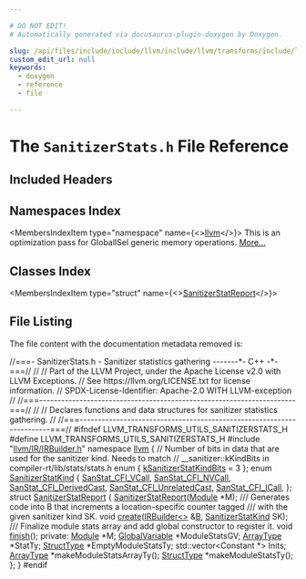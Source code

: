 ```yaml
---

# DO NOT EDIT!
# Automatically generated via docusaurus-plugin-doxygen by Doxygen.

slug: /api/files/include/include/llvm/include/llvm/transforms/include/llvm/transforms/utils/sanitizerstats-h
custom_edit_url: null
keywords:
  - doxygen
  - reference
  - file

---
```





# The `SanitizerStats.h` File Reference

<DoxygenPage pluginConfig={pluginConfig}>



## Included Headers

<IncludesList>
<IncludesListItem
  filePath="llvm/IR/IRBuilder.h"
  permalink="/docs/api/files/include/include/llvm/include/llvm/ir/irbuilder-h"
  isLocal="true" />
</IncludesList>

## Namespaces Index

<MembersIndex>

<MembersIndexItem
  type="namespace"
  name={<><a href="/docs/api/namespaces/llvm">llvm</a></>}>
This is an optimization pass for GlobalISel generic memory operations. <a href="/docs/api/namespaces/llvm/#details">More...</a>
</MembersIndexItem>

</MembersIndex>

## Classes Index

<MembersIndex>

<MembersIndexItem
  type="struct"
  name={<><a href="/docs/api/structs/llvm/sanitizerstatreport">SanitizerStatReport</a></>}>
</MembersIndexItem>

</MembersIndex>


## File Listing

The file content with the documentation metadata removed is:

<ProgramListing>

<Link id="l00001" /><CodeLine lineNumber="1"><span class="doxyHighlightComment">//===- SanitizerStats.h - Sanitizer statistics gathering  -------&#42;- C++ -&#42;-===//</span></CodeLine>
<Link id="l00002" /><CodeLine lineNumber="2"><span class="doxyHighlightComment">//</span></CodeLine>
<Link id="l00003" /><CodeLine lineNumber="3"><span class="doxyHighlightComment">// Part of the LLVM Project, under the Apache License v2.0 with LLVM Exceptions.</span></CodeLine>
<Link id="l00004" /><CodeLine lineNumber="4"><span class="doxyHighlightComment">// See https://llvm.org/LICENSE.txt for license information.</span></CodeLine>
<Link id="l00005" /><CodeLine lineNumber="5"><span class="doxyHighlightComment">// SPDX-License-Identifier: Apache-2.0 WITH LLVM-exception</span></CodeLine>
<Link id="l00006" /><CodeLine lineNumber="6"><span class="doxyHighlightComment">//</span></CodeLine>
<Link id="l00007" /><CodeLine lineNumber="7"><span class="doxyHighlightComment">//===----------------------------------------------------------------------===//</span></CodeLine>
<Link id="l00008" /><CodeLine lineNumber="8"><span class="doxyHighlightComment">//</span></CodeLine>
<Link id="l00009" /><CodeLine lineNumber="9"><span class="doxyHighlightComment">// Declares functions and data structures for sanitizer statistics gathering.</span></CodeLine>
<Link id="l00010" /><CodeLine lineNumber="10"><span class="doxyHighlightComment">//</span></CodeLine>
<Link id="l00011" /><CodeLine lineNumber="11"><span class="doxyHighlightComment">//===----------------------------------------------------------------------===//</span></CodeLine>
<Link id="l00012" /><CodeLine lineNumber="12"></CodeLine>
<Link id="l00013" /><CodeLine lineNumber="13"><span class="doxyHighlightPreprocessor">#ifndef LLVM&#95;TRANSFORMS&#95;UTILS&#95;SANITIZERSTATS&#95;H</span></CodeLine>
<Link id="l00014" /><CodeLine lineNumber="14"><span class="doxyHighlightPreprocessor">#define LLVM&#95;TRANSFORMS&#95;UTILS&#95;SANITIZERSTATS&#95;H</span></CodeLine>
<Link id="l00015" /><CodeLine lineNumber="15"></CodeLine>
<Link id="l00016" /><CodeLine lineNumber="16"><span class="doxyHighlightPreprocessor">#include &quot;<a href="/docs/api/files/include/include/llvm/include/llvm/ir/irbuilder-h">llvm/IR/IRBuilder.h</a>&quot;</span></CodeLine>
<Link id="l00017" /><CodeLine lineNumber="17"></CodeLine>
<Link id="l00018" /><CodeLine lineNumber="18"><span class="doxyHighlightKeyword">namespace </span><span class="doxyHighlight"><a href="/docs/api/namespaces/llvm">llvm</a> &#123;</span></CodeLine>
<Link id="l00019" /><CodeLine lineNumber="19"></CodeLine>
<Link id="l00020" /><CodeLine lineNumber="20"><span class="doxyHighlightComment">// Number of bits in data that are used for the sanitizer kind. Needs to match</span></CodeLine>
<Link id="l00021" /><CodeLine lineNumber="21"><span class="doxyHighlightComment">// &#95;&#95;sanitizer::kKindBits in compiler-rt/lib/stats/stats.h</span></CodeLine>
<Link id="l00022" /><CodeLine lineNumber="22" lineLink="/docs/api/namespaces/llvm/#a6dd07fbe2a7b495cd346469ef3838225a95d2dfc2d39b31205bddecfb52f0c509"><span class="doxyHighlightKeyword">enum</span><span class="doxyHighlight"> &#123; <a href="/docs/api/namespaces/llvm/#a6dd07fbe2a7b495cd346469ef3838225a95d2dfc2d39b31205bddecfb52f0c509">kSanitizerStatKindBits</a> = 3 &#125;;</span></CodeLine>
<Link id="l00023" /><CodeLine lineNumber="23"></CodeLine>
<Link id="l00024" /><CodeLine lineNumber="24" lineLink="/docs/api/namespaces/llvm/#ab15d11360fc43de7d6e29ad3f52dec7b"><span class="doxyHighlightKeyword">enum</span><span class="doxyHighlight"> <a href="/docs/api/namespaces/llvm/#ab15d11360fc43de7d6e29ad3f52dec7b">SanitizerStatKind</a> &#123;</span></CodeLine>
<Link id="l00025" /><CodeLine lineNumber="25" lineLink="/docs/api/namespaces/llvm/#ab15d11360fc43de7d6e29ad3f52dec7ba8812fbc40716ccc49baf9d1cb8539628"><span class="doxyHighlight">  <a href="/docs/api/namespaces/llvm/#ab15d11360fc43de7d6e29ad3f52dec7ba8812fbc40716ccc49baf9d1cb8539628">SanStat&#95;CFI&#95;VCall</a>,</span></CodeLine>
<Link id="l00026" /><CodeLine lineNumber="26" lineLink="/docs/api/namespaces/llvm/#ab15d11360fc43de7d6e29ad3f52dec7ba9fc1934e47ae72a7bb0ac95a843fcf61"><span class="doxyHighlight">  <a href="/docs/api/namespaces/llvm/#ab15d11360fc43de7d6e29ad3f52dec7ba9fc1934e47ae72a7bb0ac95a843fcf61">SanStat&#95;CFI&#95;NVCall</a>,</span></CodeLine>
<Link id="l00027" /><CodeLine lineNumber="27" lineLink="/docs/api/namespaces/llvm/#ab15d11360fc43de7d6e29ad3f52dec7bab0dd7df4906c05de62d85a64073235a7"><span class="doxyHighlight">  <a href="/docs/api/namespaces/llvm/#ab15d11360fc43de7d6e29ad3f52dec7bab0dd7df4906c05de62d85a64073235a7">SanStat&#95;CFI&#95;DerivedCast</a>,</span></CodeLine>
<Link id="l00028" /><CodeLine lineNumber="28" lineLink="/docs/api/namespaces/llvm/#ab15d11360fc43de7d6e29ad3f52dec7ba794d1658dbdb1fbaf69a4d450973c5d9"><span class="doxyHighlight">  <a href="/docs/api/namespaces/llvm/#ab15d11360fc43de7d6e29ad3f52dec7ba794d1658dbdb1fbaf69a4d450973c5d9">SanStat&#95;CFI&#95;UnrelatedCast</a>,</span></CodeLine>
<Link id="l00029" /><CodeLine lineNumber="29" lineLink="/docs/api/namespaces/llvm/#ab15d11360fc43de7d6e29ad3f52dec7bad4b3886a94db2010db9f5f6248f4b4ec"><span class="doxyHighlight">  <a href="/docs/api/namespaces/llvm/#ab15d11360fc43de7d6e29ad3f52dec7bad4b3886a94db2010db9f5f6248f4b4ec">SanStat&#95;CFI&#95;ICall</a>,</span></CodeLine>
<Link id="l00030" /><CodeLine lineNumber="30"><span class="doxyHighlight">&#125;;</span></CodeLine>
<Link id="l00031" /><CodeLine lineNumber="31"></CodeLine>
<Link id="l00032" /><CodeLine lineNumber="32" lineLink="/docs/api/structs/llvm/sanitizerstatreport"><span class="doxyHighlightKeyword">struct </span><span class="doxyHighlight"><a href="/docs/api/structs/llvm/sanitizerstatreport/#a820e89d4531bed12df6050d26f6622b9">SanitizerStatReport</a> &#123;</span></CodeLine>
<Link id="l00033" /><CodeLine lineNumber="33"><span class="doxyHighlight">  <a href="/docs/api/structs/llvm/sanitizerstatreport/#a820e89d4531bed12df6050d26f6622b9">SanitizerStatReport</a>(<a href="/docs/api/classes/llvm/module">Module</a> &#42;M);</span></CodeLine>
<Link id="l00034" /><CodeLine lineNumber="34"></CodeLine>
<Link id="l00035" /><CodeLine lineNumber="35"><span class="doxyHighlightComment">  /// Generates code into B that increments a location-specific counter tagged</span></CodeLine>
<Link id="l00036" /><CodeLine lineNumber="36"><span class="doxyHighlightComment">  /// with the given sanitizer kind SK.</span></CodeLine>
<Link id="l00037" /><CodeLine lineNumber="37"><span class="doxyHighlight">  </span><span class="doxyHighlightKeywordType">void</span><span class="doxyHighlight"> <a href="/docs/api/structs/llvm/sanitizerstatreport/#aba3432b49d9f33e6eb7fbb4657b662b6">create</a>(<a href="/docs/api/classes/llvm/irbuilder">IRBuilder&lt;&gt;</a> &amp;<a href="/docs/api/files/lib/lib/ir/builtingcs-cpp/#ae76959fe811ba090de4cba69ac00f1da">B</a>, <a href="/docs/api/namespaces/llvm/#ab15d11360fc43de7d6e29ad3f52dec7b">SanitizerStatKind</a> SK);</span></CodeLine>
<Link id="l00038" /><CodeLine lineNumber="38"></CodeLine>
<Link id="l00039" /><CodeLine lineNumber="39"><span class="doxyHighlightComment">  /// Finalize module stats array and add global constructor to register it.</span></CodeLine>
<Link id="l00040" /><CodeLine lineNumber="40"><span class="doxyHighlight">  </span><span class="doxyHighlightKeywordType">void</span><span class="doxyHighlight"> <a href="/docs/api/structs/llvm/sanitizerstatreport/#a0c8e1730578d5e4181a2bd1502328802">finish</a>();</span></CodeLine>
<Link id="l00041" /><CodeLine lineNumber="41"></CodeLine>
<Link id="l00042" /><CodeLine lineNumber="42"><span class="doxyHighlightKeyword">private</span><span class="doxyHighlight">:</span></CodeLine>
<Link id="l00043" /><CodeLine lineNumber="43"><span class="doxyHighlight">  <a href="/docs/api/classes/llvm/module">Module</a> &#42;M;</span></CodeLine>
<Link id="l00044" /><CodeLine lineNumber="44"><span class="doxyHighlight">  <a href="/docs/api/classes/llvm/globalvariable">GlobalVariable</a> &#42;ModuleStatsGV;</span></CodeLine>
<Link id="l00045" /><CodeLine lineNumber="45"><span class="doxyHighlight">  <a href="/docs/api/classes/llvm/arraytype">ArrayType</a> &#42;StatTy;</span></CodeLine>
<Link id="l00046" /><CodeLine lineNumber="46"><span class="doxyHighlight">  <a href="/docs/api/classes/llvm/structtype">StructType</a> &#42;EmptyModuleStatsTy;</span></CodeLine>
<Link id="l00047" /><CodeLine lineNumber="47"></CodeLine>
<Link id="l00048" /><CodeLine lineNumber="48"><span class="doxyHighlight">  std::vector&lt;Constant &#42;&gt; Inits;</span></CodeLine>
<Link id="l00049" /><CodeLine lineNumber="49"><span class="doxyHighlight">  <a href="/docs/api/classes/llvm/arraytype">ArrayType</a> &#42;makeModuleStatsArrayTy();</span></CodeLine>
<Link id="l00050" /><CodeLine lineNumber="50"><span class="doxyHighlight">  <a href="/docs/api/classes/llvm/structtype">StructType</a> &#42;makeModuleStatsTy();</span></CodeLine>
<Link id="l00051" /><CodeLine lineNumber="51"><span class="doxyHighlight">&#125;;</span></CodeLine>
<Link id="l00052" /><CodeLine lineNumber="52"></CodeLine>
<Link id="l00053" /><CodeLine lineNumber="53"><span class="doxyHighlight">&#125;</span></CodeLine>
<Link id="l00054" /><CodeLine lineNumber="54"></CodeLine>
<Link id="l00055" /><CodeLine lineNumber="55"><span class="doxyHighlightPreprocessor">#endif</span></CodeLine>

</ProgramListing>


</DoxygenPage>
